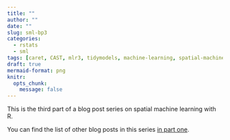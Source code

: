 ```yaml
---
title: ""
author: ""
date: ""
slug: sml-bp3
categories:
  - rstats
  - sml
tags: [caret, CAST, mlr3, tidymodels, machine-learning, spatial-machine-learning]
draft: true
mermaid-format: png
knitr:
  opts_chunk:
    message: false
---
```


::: {.callout-note appearance="simple"}

This is the third part of a blog post series on spatial machine learning with R.

You can find the list of other blog posts in this series [in part one](post/2025/sml-bp1/).

:::

